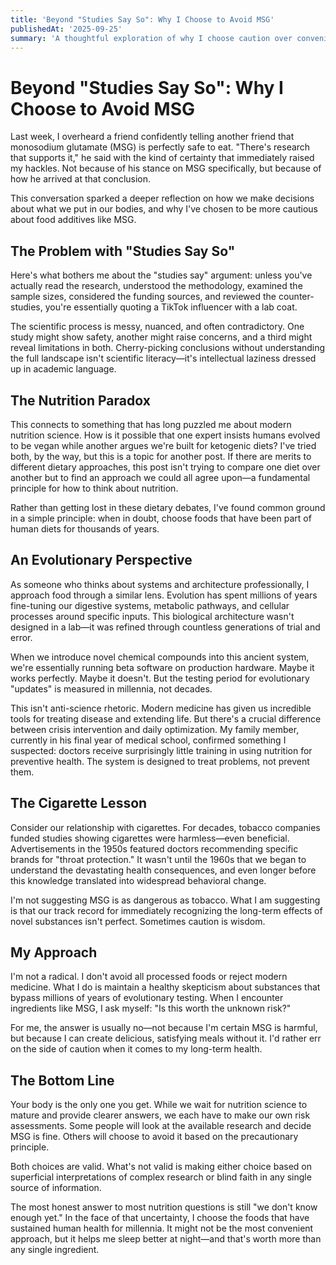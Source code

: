 ```yaml
---
title: 'Beyond "Studies Say So": Why I Choose to Avoid MSG'
publishedAt: '2025-09-25'
summary: 'A thoughtful exploration of why I choose caution over convenience when it comes to food additives, and how we can make better decisions about what we put in our bodies.'
---
```


# Beyond "Studies Say So": Why I Choose to Avoid MSG

Last week, I overheard a friend confidently telling another friend that monosodium glutamate (MSG) is perfectly safe to eat. "There's research that supports it," he said with the kind of certainty that immediately raised my hackles. Not because of his stance on MSG specifically, but because of how he arrived at that conclusion.

This conversation sparked a deeper reflection on how we make decisions about what we put in our bodies, and why I've chosen to be more cautious about food additives like MSG.

## The Problem with "Studies Say So"

Here's what bothers me about the "studies say" argument: unless you've actually read the research, understood the methodology, examined the sample sizes, considered the funding sources, and reviewed the counter-studies, you're essentially quoting a TikTok influencer with a lab coat.

The scientific process is messy, nuanced, and often contradictory. One study might show safety, another might raise concerns, and a third might reveal limitations in both. Cherry-picking conclusions without understanding the full landscape isn't scientific literacy—it's intellectual laziness dressed up in academic language.

## The Nutrition Paradox

This connects to something that has long puzzled me about modern nutrition science. How is it possible that one expert insists humans evolved to be vegan while another argues we're built for ketogenic diets? I've tried both, by the way, but this is a topic for another post. If there are merits to different dietary approaches, this post isn't trying to compare one diet over another but to find an approach we could all agree upon—a fundamental principle for how to think about nutrition.

Rather than getting lost in these dietary debates, I've found common ground in a simple principle: when in doubt, choose foods that have been part of human diets for thousands of years.

## An Evolutionary Perspective

As someone who thinks about systems and architecture professionally, I approach food through a similar lens. Evolution has spent millions of years fine-tuning our digestive systems, metabolic pathways, and cellular processes around specific inputs. This biological architecture wasn't designed in a lab—it was refined through countless generations of trial and error.

When we introduce novel chemical compounds into this ancient system, we're essentially running beta software on production hardware. Maybe it works perfectly. Maybe it doesn't. But the testing period for evolutionary "updates" is measured in millennia, not decades.

This isn't anti-science rhetoric. Modern medicine has given us incredible tools for treating disease and extending life. But there's a crucial difference between crisis intervention and daily optimization. My family member, currently in his final year of medical school, confirmed something I suspected: doctors receive surprisingly little training in using nutrition for preventive health. The system is designed to treat problems, not prevent them.

## The Cigarette Lesson

Consider our relationship with cigarettes. For decades, tobacco companies funded studies showing cigarettes were harmless—even beneficial. Advertisements in the 1950s featured doctors recommending specific brands for "throat protection." It wasn't until the 1960s that we began to understand the devastating health consequences, and even longer before this knowledge translated into widespread behavioral change.

I'm not suggesting MSG is as dangerous as tobacco. What I am suggesting is that our track record for immediately recognizing the long-term effects of novel substances isn't perfect. Sometimes caution is wisdom.

## My Approach

I'm not a radical. I don't avoid all processed foods or reject modern medicine. What I do is maintain a healthy skepticism about substances that bypass millions of years of evolutionary testing. When I encounter ingredients like MSG, I ask myself: "Is this worth the unknown risk?"

For me, the answer is usually no—not because I'm certain MSG is harmful, but because I can create delicious, satisfying meals without it. I'd rather err on the side of caution when it comes to my long-term health.

## The Bottom Line

Your body is the only one you get. While we wait for nutrition science to mature and provide clearer answers, we each have to make our own risk assessments. Some people will look at the available research and decide MSG is fine. Others will choose to avoid it based on the precautionary principle.

Both choices are valid. What's not valid is making either choice based on superficial interpretations of complex research or blind faith in any single source of information.

The most honest answer to most nutrition questions is still "we don't know enough yet." In the face of that uncertainty, I choose the foods that have sustained human health for millennia. It might not be the most convenient approach, but it helps me sleep better at night—and that's worth more than any single ingredient.